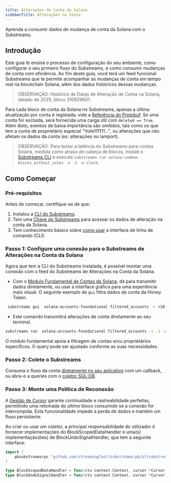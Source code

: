 ```yaml
---
title: Alterações de Conta da Solana
sidebarTitle: Alterações na Conta
---
```


Aprenda a consumir dados de mudança de conta da Solana com o Substreams.

## Introdução

Este guia te ensina o processo de configuração do seu ambiente, como configurar o seu primeiro fluxo do Substreams, e como consumir mudanças de conta com eficiência. Ao fim deste guia, você terá um feed funcional Substreams que te permite acompanhar as mudanças de conta em tempo real na blockchain Solana, além dos dados históricos dessas mudanças.

> OBSERVAÇÃO: Histórico de Datas de Alteração de Conta na Solana, datado de 2025, bloco 310629601.

Para cada bloco de conta da Solana no Substreams, apenas a última atualização por conta é registada; vide a [Referência do Protobuf](https://buf.build/streamingfast/firehose-solana/file/main:sf/solana/type/v1/account.proto). Se uma conta for excluída, será fornecida uma carga útil com `deleted == True`. Além disto, eventos de baixa importância são omitidos, tais como os que tem a conta de proprietário especial "Vote111111…", ou alterações que não afetam os dados da conta (ex: alterações no lamport).

> OBSERVAÇÃO: Para testar a latência do Substreams para contas Solana, medida como atraso de cabeça de blocos, instale o [Substreams CLI](https://docs.substreams.dev/reference-material/substreams-cli/installing-the-cli) e execute `substreams run solana-common blocks_without_votes -s -1 -o clock`.

## Como Começar

### Pré-requisitos

Antes de começar, certifique-se de que:

1. Instalou a [CLI do Substreams](https://docs.substreams.dev/reference-material/substreams-cli/installing-the-cli).
2. Tem uma [Chave do Substreams](https://docs.substreams.dev/reference-material/substreams-cli/authentication) para acessar os dados de alteração na conta da Solana.
3. Tem conhecimento básico sobre [como usar](https://docs.substreams.dev/reference-material/substreams-cli/command-line-interface) a interface de linha de comando (CLI).

### Passo 1: Configure uma conexão para o Substreams de Alterações na Conta da Solana

Agora que tem a CLI do Substreams instalada, é possível montar uma conexão com o feed do Substreams de Alterações na Conta da Solana.

- Com o [Módulo Fundamental de Contas da Solana](https://substreams.dev/packages/solana-accounts-foundational/latest), dá para transmitir dados diretamente, ou usar a interface gráfica para uma experiência mais visual. O seguinte exemplo de `gui` filtra dados de conta da Honey Token.

```bash
 substreams gui  solana-accounts-foundational filtered_accounts -t +10 -p filtered_accounts="owner:TokenkegQfeZyiNwAJbNbGKPFXCWuBvf9Ss623VQ5DA || account:4vMsoUT2BWatFweudnQM1xedRLfJgJ7hswhcpz4xgBTy"
```

- Este comando transmitirá alterações de conta diretamente ao seu terminal.

```bash
substreams run  solana-accounts-foundational filtered_accounts -s -1 -o clock
```

O módulo fundamental apoia a filtragem de contas e/ou proprietários específicos. O query pode ser ajustado conforme as suas necessidades.

### Passo 2: Colete o Substreams

Consuma o fluxo da conta [diretamente no seu aplicativo](https://docs.substreams.dev/how-to-guides/sinks/stream) com um callback, ou abra-o a queries com o [coletor SQL-DB](https://docs.substreams.dev/how-to-guides/sinks/sql-sink).

### Passo 3: Monte uma Política de Reconexão

A [Gestão de Cursor](https://docs.substreams.dev/reference-material/reliability-guarantees) garante continuidade e rastreabilidade perfeitas, permitindo uma retomada do último bloco consumido se a conexão for interrompida. Esta funcionalidade impede a perda de dados e mantém um fluxo persistente.

Ao criar ou usar um coletor, a principal responsabilidade do utilizador é fornecer implementações do BlockScopedDataHandler e uma(s) implementação(ões) de BlockUndoSignalHandler, que tem a seguinte interface:

```go
import (
	pbsubstreamsrpc "github.com/streamingfast/substreams/pb/sf/substreams/rpc/v2"
)

type BlockScopedDataHandler = func(ctx context.Context, cursor *Cursor, data *pbsubstreamsrpc.BlockScopedData) error
type BlockUndoSignalHandler = func(ctx context.Context, cursor *Cursor, undoSignal *pbsubstreamsrpc.BlockUndoSignal) error
```
